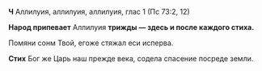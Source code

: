 **Ч** Аллилуия, аллилуия, аллилуия, глас 1 (Пс 73:2, 12)

**Народ припевает** Аллилуия **трижды — здесь и после каждого стиха.**

Помяни сонм Твой, егоже стяжал еси исперва.

**Стих** Бог же Царь наш прежде века, содела спасение посреде земли.
